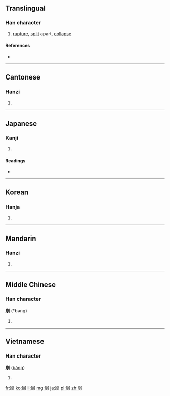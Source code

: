 ==Translingual==

===Han character===
{{Han char|rn=46|rad=山|as=08|sn=11|four=2222<sub>7</sub>|canj=山月月 (UBB)|ids=⿱[[山]][[朋]]}}

# [[rupture]], [[split]] apart, [[collapse]]

====References====
* {{Han ref|kx=0315.060|dkj=08212|dj=0615.260|hdz=10781.140|uh=5D29|ud=23849|bh=B159|bd=45401}}

----

==Cantonese==

===Hanzi===
{{yue-hanzi|jyut=bang1|y=bang1}}

# {{defn|lang=yue|sort=山08}}

----

==Japanese==

===Kanji===
{{ja-kanji|grade=c|rs=山08}}

# {{defn|lang=ja|sort=山08}}

====Readings====
* {{ja-readings|on=[[ほう]] (hō)|kun=[[くずれる]] (kuzureru), [[くずす]] (kuzusu)}}

----

==Korean==

===Hanja===
{{ko-hanja|hangeul=붕|rv=bung|mr=pung}}

# {{defn|lang=ko|sort=山08}}

----

==Mandarin==

===Hanzi===
{{cmn-hanzi|pin=[[bēng]] ([[beng1]])|wg=peng<sup>1</sup>}}

# {{defn|lang=cmn|sort=山08}}

----

==Middle Chinese==

===Han character===
'''崩''' (*bəng)<!--note: asterisk indicates that this character appears more than four times in the Tang Dynasty corpus of literature-->

# {{defn|lang=ltc|sort=山08}}

----

==Vietnamese==

===Han character===
'''崩''' ([[băng]])

# {{defn|lang=vi}}

[[fr:崩]]
[[ko:崩]]
[[li:崩]]
[[mg:崩]]
[[ja:崩]]
[[pl:崩]]
[[zh:崩]]